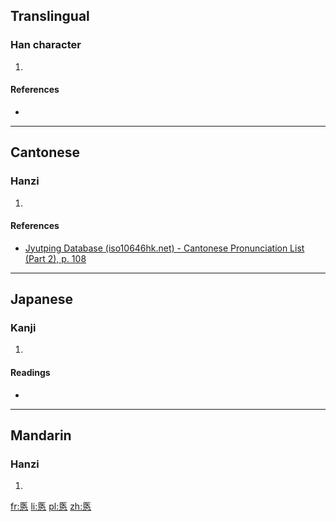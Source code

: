 ==Translingual==

===Han character===
{{Han char|rn=61|rad=心|as=07|sn=11|four=|canj=尸大心 (SKP)|ids=⿱[[医]][[心]]}}

# {{defn|Han|sort=心07}}

====References====
* {{Han ref|kx=0387.250|dkj=10666|dj=0720.070|hdz=42300.030|uh=6098|ud=24728}}

----

==Cantonese==

===Hanzi===
{{yue-hanzi|jyut=[[ji1]]|y=yi1}}

# {{defn|lang=yue|sort=心07}}

====References====
* [http://www.iso10646hk.net/jp/document/download.jsp Jyutping Database (iso10646hk.net) - Cantonese Pronunciation List (Part 2), p. 108]

----

==Japanese==

===Kanji===
{{ja-kanji|grade=|rs=心07}}

# {{defn|lang=ja|sort=心07}}

====Readings====
* {{ja-readings|on=[[い]] (i), [[えい]] (ei)|kun=[[つまびらか]] (tsumabiraka), [[うやうやしい]] (uyauyashii)}}

----

==Mandarin==

===Hanzi===
{{cmn-hanzi|pin=[[yī]] ([[yi1]]), [[huī]] ([[hui1]]), [[lǐ]] ([[li3]])|wg=i<sup>1</sup>, hui<sup>1</sup>, li<sup>3</sup>}}

# {{defn|lang=cmn|sort=心07}}

[[fr:悘]]
[[li:悘]]
[[pl:悘]]
[[zh:悘]]